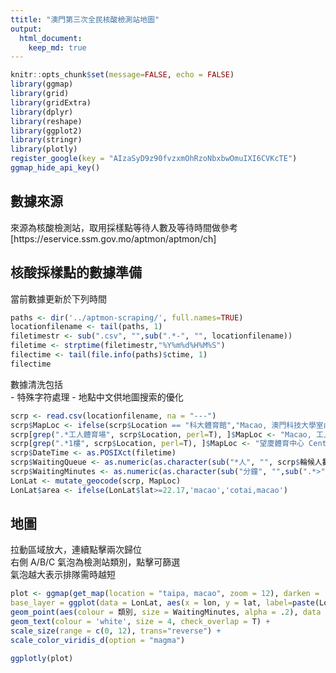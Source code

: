 ```yaml
---
ttitle: "澳門第三次全民核酸檢測站地圖"
output: 
  html_document:
    keep_md: true
---
```


```r
knitr::opts_chunk$set(message=FALSE, echo = FALSE)
library(ggmap)
library(grid)
library(gridExtra)
library(dplyr)
library(reshape)
library(ggplot2)
library(stringr)
library(plotly)
register_google(key = "AIzaSyD9z90fvzxmOhRzoNbxbwOmuIXI6CVKcTE")
ggmap_hide_api_key()
```

## 數據來源  

來源為核酸檢測站，取用採樣點等待人數及等待時間做參考  
[https://eservice.ssm.gov.mo/aptmon/aptmon/ch]  


## 核酸採樣點的數據準備  

當前數據更新於下列時間  

```r
paths <- dir('../aptmon-scraping/', full.names=TRUE)
locationfilename <- tail(paths, 1)
filetimestr <- sub(".csv", "",sub(".*-", "", locationfilename))
filetime <- strptime(filetimestr,"%Y%m%d%H%M%S")
filectime <- tail(file.info(paths)$ctime, 1)
filectime
```

數據清洗包括  
- 特殊字符處理
- 地點中文供地圖搜索的優化  

```r
scrp <- read.csv(locationfilename, na = "---")
scrp$MapLoc <- ifelse(scrp$Location == "科大體育館","Macao, 澳門科技大學室內體育館 Gymnasium",scrp$Location)
scrp[grep(".*工人體育場", scrp$Location, perl=T), ]$MapLoc <- "Macao, 工人體育場館"
scrp[grep(".*1樓", scrp$Location, perl=T), ]$MapLoc <- "望廈體育中心 Centro Desportivo Mong-Há"
scrp$DateTime <- as.POSIXct(filetime)
scrp$WaitingQueue <- as.numeric(as.character(sub("*人", "", scrp$輪候人數)))
scrp$WaitingMinutes <- as.numeric(as.character(sub("分鐘", "",sub(".*>", "", scrp$等候時間))))
LonLat <- mutate_geocode(scrp, MapLoc)
LonLat$area <- ifelse(LonLat$lat>=22.17,'macao','cotai,macao')
```

## 地圖  

拉動區域放大，連續點擊兩次歸位  
右側 A/B/C 氣泡為檢測站類別，點擊可篩選  
氣泡越大表示排隊需時越短  


```r
plot <- ggmap(get_map(location = "taipa, macao", zoom = 12), darken = .5, 
base_layer = ggplot(data = LonLat, aes(x = lon, y = lat, label=paste(Location,WaitingQueue,"人")))) +
geom_point(aes(colour = 類別, size = WaitingMinutes, alpha = .2), data = LonLat) +
geom_text(colour = 'white', size = 4, check_overlap = T) +
scale_size(range = c(0, 12), trans="reverse") +
scale_color_viridis_d(option = "magma")

ggplotly(plot)
```